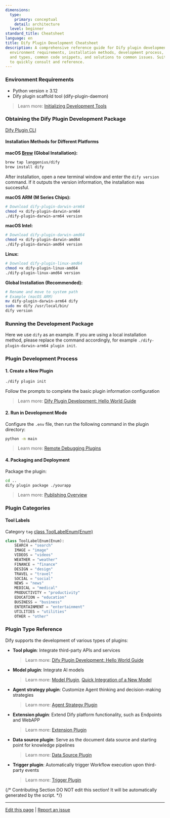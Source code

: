 ```yaml
---
dimensions:
  type:
    primary: conceptual
    detail: architecture
  level: beginner
standard_title: Cheatsheet
language: en
title: Dify Plugin Development Cheatsheet
description: A comprehensive reference guide for Dify plugin development, including
  environment requirements, installation methods, development process, plugin categories
  and types, common code snippets, and solutions to common issues. Suitable for developers
  to quickly consult and reference.
---
```


### Environment Requirements

-   Python version ≥ 3.12
-   Dify plugin scaffold tool (dify-plugin-daemon)

> Learn more: [Initializing Development Tools](/plugin-dev-en/0221-initialize-development-tools)

### Obtaining the Dify Plugin Development Package

[Dify Plugin CLI](https://github.com/langgenius/dify-plugin-daemon/releases)

#### Installation Methods for Different Platforms

**macOS [Brew](https://github.com/langgenius/homebrew-dify) (Global Installation):**

```bash
brew tap langgenius/dify
brew install dify
```

After installation, open a new terminal window and enter the `dify version` command. If it outputs the version information, the installation was successful.

**macOS ARM (M Series Chips):**

```bash
# Download dify-plugin-darwin-arm64
chmod +x dify-plugin-darwin-arm64
./dify-plugin-darwin-arm64 version
```

**macOS Intel:**

```bash
# Download dify-plugin-darwin-amd64
chmod +x dify-plugin-darwin-amd64
./dify-plugin-darwin-amd64 version
```

**Linux:**

```bash
# Download dify-plugin-linux-amd64
chmod +x dify-plugin-linux-amd64
./dify-plugin-linux-amd64 version
```

**Global Installation (Recommended):**

```bash
# Rename and move to system path
# Example (macOS ARM)
mv dify-plugin-darwin-arm64 dify
sudo mv dify /usr/local/bin/
dify version
```

### Running the Development Package

Here we use `dify` as an example. If you are using a local installation method, please replace the command accordingly, for example `./dify-plugin-darwin-arm64 plugin init`.

### Plugin Development Process

#### 1. Create a New Plugin

```bash
./dify plugin init
```

Follow the prompts to complete the basic plugin information configuration

> Learn more: [Dify Plugin Development: Hello World Guide](/plugin-dev-en/0211-getting-started-dify-tool)

#### 2. Run in Development Mode

Configure the `.env` file, then run the following command in the plugin directory:

```bash
python -m main
```

> Learn more: [Remote Debugging Plugins](/plugin-dev-en/0411-remote-debug-a-plugin)

#### 4. Packaging and Deployment

Package the plugin:

```bash
cd ..
dify plugin package ./yourapp
```

> Learn more: [Publishing Overview](/plugin-dev-en/0321-release-overview)

### Plugin Categories

#### Tool Labels

Category `tag` [class ToolLabelEnum(Enum)](https://github.com/langgenius/dify-plugin-sdks/blob/main/python/dify_plugin/entities/tool.py)

```python
class ToolLabelEnum(Enum):
    SEARCH = "search"
    IMAGE = "image"
    VIDEOS = "videos"
    WEATHER = "weather"
    FINANCE = "finance"
    DESIGN = "design"
    TRAVEL = "travel"
    SOCIAL = "social"
    NEWS = "news"
    MEDICAL = "medical"
    PRODUCTIVITY = "productivity"
    EDUCATION = "education"
    BUSINESS = "business"
    ENTERTAINMENT = "entertainment"
    UTILITIES = "utilities"
    OTHER = "other"
```

### Plugin Type Reference

Dify supports the development of various types of plugins:

-   **Tool plugin**: Integrate third-party APIs and services
    > Learn more: [Dify Plugin Development: Hello World Guide](/plugin-dev-en/0211-getting-started-dify-tool)

-   **Model plugin**: Integrate AI models
    > Learn more: [Model Plugin](/plugin-dev-en/0411-model-plugin-introduction), [Quick Integration of a New Model](/plugin-dev-en/0211-getting-started-new-model)

-   **Agent strategy plugin**: Customize Agent thinking and decision-making strategies
    > Learn more: [Agent Strategy Plugin](/plugin-dev-en/9433-agent-strategy-plugin)

-   **Extension plugin**: Extend Dify platform functionality, such as Endpoints and WebAPP
    > Learn more: [Extension Plugin](/plugin-dev-en/9231-extension-plugin)

-   **Data source plugin**: Serve as the document data source and starting point for knowledge pipelines
    > Learn more: [Data Source Plugin](/plugin-dev-en/0222-datasource-plugin)

-   **Trigger plugin**: Automatically trigger Workflow execution upon third-party events
    > Learn more: [Trigger Plugin](/plugin-dev-en/0222-trigger-plugin)

{/*
Contributing Section
DO NOT edit this section!
It will be automatically generated by the script.
*/}

---

[Edit this page](https://github.com/langgenius/dify-docs/edit/main/plugin-dev-en/0131-cheatsheet.mdx) | [Report an issue](https://github.com/langgenius/dify-docs/issues/new?template=docs.yml)

